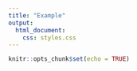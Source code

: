 ```yaml
---
title: "Example"
output: 
  html_document:
    css: styles.css
---
```


```r
knitr::opts_chunk$set(echo = TRUE)
```
